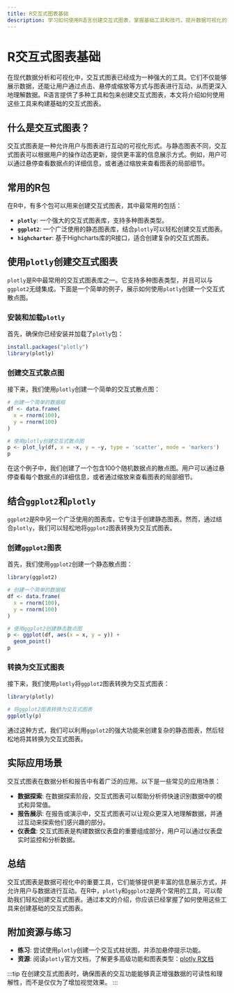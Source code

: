 ```yaml
---
title: R交互式图表基础
description: 学习如何使用R语言创建交互式图表，掌握基础工具和技巧，提升数据可视化的互动性。
---
```


# R交互式图表基础

在现代数据分析和可视化中，交互式图表已经成为一种强大的工具。它们不仅能够展示数据，还能让用户通过点击、悬停或缩放等方式与图表进行互动，从而更深入地理解数据。R语言提供了多种工具和包来创建交互式图表，本文将介绍如何使用这些工具来构建基础的交互式图表。

## 什么是交互式图表？

交互式图表是一种允许用户与图表进行互动的可视化形式。与静态图表不同，交互式图表可以根据用户的操作动态更新，提供更丰富的信息展示方式。例如，用户可以通过悬停查看数据点的详细信息，或者通过缩放来查看图表的局部细节。

## 常用的R包

在R中，有多个包可以用来创建交互式图表，其中最常用的包括：

- **`plotly`**: 一个强大的交互式图表库，支持多种图表类型。
- **`ggplot2`**: 一个广泛使用的静态图表库，结合`plotly`可以轻松创建交互式图表。
- **`highcharter`**: 基于Highcharts库的R接口，适合创建复杂的交互式图表。

## 使用`plotly`创建交互式图表

`plotly`是R中最常用的交互式图表库之一。它支持多种图表类型，并且可以与`ggplot2`无缝集成。下面是一个简单的例子，展示如何使用`plotly`创建一个交互式散点图。

### 安装和加载`plotly`

首先，确保你已经安装并加载了`plotly`包：

```r
install.packages("plotly")
library(plotly)
```

### 创建交互式散点图

接下来，我们使用`plotly`创建一个简单的交互式散点图：

```r
# 创建一个简单的数据框
df <- data.frame(
  x = rnorm(100),
  y = rnorm(100)
)

# 使用plotly创建交互式散点图
p <- plot_ly(df, x = ~x, y = ~y, type = 'scatter', mode = 'markers')
p
```

在这个例子中，我们创建了一个包含100个随机数据点的散点图。用户可以通过悬停查看每个数据点的详细信息，或者通过缩放来查看图表的局部细节。

## 结合`ggplot2`和`plotly`

`ggplot2`是R中另一个广泛使用的图表库，它专注于创建静态图表。然而，通过结合`plotly`，我们可以轻松地将`ggplot2`图表转换为交互式图表。

### 创建`ggplot2`图表

首先，我们使用`ggplot2`创建一个静态散点图：

```r
library(ggplot2)

# 创建一个简单的数据框
df <- data.frame(
  x = rnorm(100),
  y = rnorm(100)
)

# 使用ggplot2创建静态散点图
p <- ggplot(df, aes(x = x, y = y)) +
  geom_point()
p
```

### 转换为交互式图表

接下来，我们使用`plotly`将`ggplot2`图表转换为交互式图表：

```r
library(plotly)

# 将ggplot2图表转换为交互式图表
ggplotly(p)
```

通过这种方式，我们可以利用`ggplot2`的强大功能来创建复杂的静态图表，然后轻松地将其转换为交互式图表。

## 实际应用场景

交互式图表在数据分析和报告中有着广泛的应用。以下是一些常见的应用场景：

- **数据探索**: 在数据探索阶段，交互式图表可以帮助分析师快速识别数据中的模式和异常值。
- **报告展示**: 在报告或演示中，交互式图表可以让观众更深入地理解数据，并通过互动来探索他们感兴趣的部分。
- **仪表盘**: 交互式图表是构建数据仪表盘的重要组成部分，用户可以通过仪表盘实时监控和分析数据。

## 总结

交互式图表是数据可视化中的重要工具，它们能够提供更丰富的信息展示方式，并允许用户与数据进行互动。在R中，`plotly`和`ggplot2`是两个常用的工具，可以帮助我们轻松创建交互式图表。通过本文的介绍，你应该已经掌握了如何使用这些工具来创建基础的交互式图表。

## 附加资源与练习

- **练习**: 尝试使用`plotly`创建一个交互式柱状图，并添加悬停提示功能。
- **资源**: 阅读`plotly`官方文档，了解更多高级功能和图表类型：[plotly R文档](https://plotly.com/r/)

:::tip
在创建交互式图表时，确保图表的交互功能能够真正增强数据的可读性和理解性，而不是仅仅为了增加视觉效果。
:::